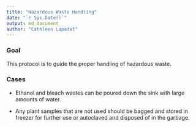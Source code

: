 ```yaml
---
title: "Hazardous Waste Handling"
date: "`r Sys.Date()`"
output: md_document
author: "Cathleen Lapadat"
---
```


### Goal

This protocol is to guide the proper handling of hazardous waste.

### Cases

- Ethanol and bleach wastes can be poured down the sink with large amounts of water.

- Any plant samples that are not used should be bagged and stored in freezer for 
further use or autoclaved and disposed of in the garbage.


